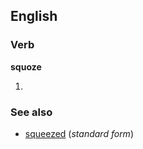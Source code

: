 ==English==

===Verb===
'''squoze'''

# {{context|nonstandard|jocular}} {{past of|squeeze}}

===See also===
*[[squeezed]] (''standard form'')